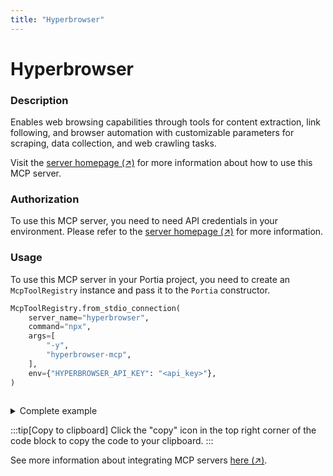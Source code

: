 ```yaml
---
title: "Hyperbrowser"
---
```

<!-- WARNING: This file is auto-generated by generate_tool_docs.py. Do not edit manually. -->


# Hyperbrowser

### Description

Enables web browsing capabilities through tools for content extraction, link following, and browser automation with customizable parameters for scraping, data collection, and web crawling tasks.

Visit the [server homepage (↗)](https://github.com/hyperbrowserai/mcp) for more information about how to use this MCP server.

### Authorization

To use this MCP server, you need to need API credentials in your environment. Please refer to the [server homepage (↗)](https://github.com/hyperbrowserai/mcp) for more information.

### Usage

To use this MCP server in your Portia project, you need to create an `McpToolRegistry` instance and pass it to the `Portia` constructor.

```python
McpToolRegistry.from_stdio_connection(
    server_name="hyperbrowser",
    command="npx",
    args=[
        "-y",
        "hyperbrowser-mcp",
    ],
    env={"HYPERBROWSER_API_KEY": "<api_key>"},
)
                    
```

<details>
<summary>Complete example</summary>

Equip your `Portia` instance with the tools from the MCP server, in addition to the default tools from the `DefaultToolRegistry`:

```python
from portia import DefaultToolRegistry, McpToolRegistry, Portia, Config

config = Config.from_default()
tool_registry = DefaultToolRegistry(config) +  McpToolRegistry.from_stdio_connection(
    server_name="hyperbrowser",
    command="npx",
    args=[
        "-y",
        "hyperbrowser-mcp",
    ],
    env={"HYPERBROWSER_API_KEY": "<api_key>"},
)
                    

portia = Portia(config=config, tools=tool_registry)
```

</details>

:::tip[Copy to clipboard]
Click the "copy" icon in the top right corner of the code block to copy the code to your clipboard.
:::

See more information about integrating MCP servers [here (↗)](/mcp-servers).

